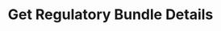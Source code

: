 ---
title: "Get Regulatory Bundle Details"
sidebarTitle: "Bundle Details"
description: "Get detailed information about a specific regulatory bundle"
openapi: "GET /regulatory/bundles/{bundle_sid}"
icon: "eye"
---